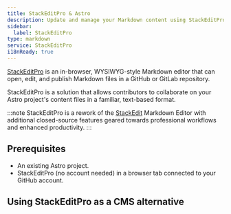 ```yaml
---
title: StackEditPro & Astro
description: Update and manage your Markdown content using StackEditPro
sidebar:
  label: StackEditPro
type: markdown
service: StackEditPro
i18nReady: true
---
```


[StackEditPro](https://stackeditpro.io/) is an in-browser, WYSIWYG-style Markdown editor that can open, edit, and publish Markdown files in a GitHub or GitLab repository.

StackEditPro is a solution that allows contributors to collaborate on your Astro project's content files in a familiar, text-based format.

:::note
StackEditPro is a rework of the [StackEdit](https://stackedit.io/) Markdown Editor with additional closed-source features geared towards professional workflows and enhanced productivity.
:::

## Prerequisites

- An existing Astro project.
- StackEditPro (no account needed) in a browser tab connected to your GitHub account.

## Using StackEditPro as a CMS alternative

